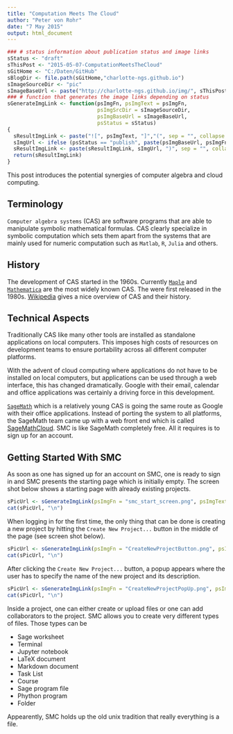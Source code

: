 ```yaml
---
title: "Computation Meets The Cloud"
author: "Peter von Rohr"
date: "7 May 2015"
output: html_document
---
```


```r
### # status information about publication status and image links
sStatus <- "draft"
sThisPost <- "2015-05-07-ComputationMeetsTheCloud"
sGitHome <- "C:/Daten/GitHub"
sBlogDir <- file.path(sGitHome,"charlotte-ngs.github.io")
sImageSourceDir <- "pic"
sImageBaseUrl <- paste("http://charlotte-ngs.github.io/img/", sThisPost, sep = "")
### # function that generates the image links depending on status
sGenerateImgLink <- function(psImgFn, psImgText = psImgFn, 
                             psImgSrcDir = sImageSourceDir,
                             psImgBaseUrl = sImageBaseUrl,
                             psStatus = sStatus)
{
  sResultImgLink <- paste("![", psImgText, "]","(", sep = "", collapse = "")
  sImgUrl <- ifelse (psStatus == "publish", paste(psImgBaseUrl, psImgFn, sep="/"), paste(psImgSrcDir, psImgFn, sep="/"))
  sResultImgLink <- paste(sResultImgLink, sImgUrl, ")", sep = "", collapse = "")
  return(sResultImgLink)
}
```

This post introduces the potential synergies of computer algebra and cloud computing.

## Terminology
`Computer algebra systems` (CAS) are software programs that are able to manipulate symbolic mathematical formulas. CAS clearly specialize in symbolic computation which sets them apart from the systems that are mainly used for numeric computation such as `Matlab`, `R`, `Julia` and others. 

## History
The development of CAS started in the 1960s. Currently [`Maple`](http://www.maplesoft.com) and [`Mathematica`](http://www.wolfram.com/mathematica/) are the most widely known CAS. The were first released in the 1980s. [Wikipedia](http://en.wikipedia.org/wiki/Computer_algebra_system) gives a nice overview of CAS and their history. 

## Technical Aspects
Traditionally CAS like many other tools are installed as standalone applications on local computers. This imposes high costs of resources on development teams to ensure portability across all different computer platforms.

With the advent of cloud computing where applications do not have to be installed on local computers, but applications can be used through a web interface, this has changed dramatically. Google with their email, calendar and office applications was certainly a driving force in this development. 

[`SageMath`](http://www.sagemath.org) which is a relatively young CAS is going the same route as Google with their office applications. Instead of porting the system to all platforms, the SageMath team came up with a web front end which is called [SageMathCloud](http://cloud.sagemath.com). SMC is like SageMath completely free. All it requires is to sign up for an account. 

## Getting Started With SMC
As soon as one has signed up for an account on SMC, one is ready to sign in and SMC presents the starting page which is initially empty. The screen shot below shows a starting page with already existing projects. 

```r
sPicUrl <- sGenerateImgLink(psImgFn = "smc_start_screen.png", psImgText = "SMC start screen")
cat(sPicUrl, "\n")
```

When logging in for the first time, the only thing that can be done is creating a new project by hitting the `Create New Project...` button in the middle of the page (see screen shot below). 

```r
sPicUrl <- sGenerateImgLink(psImgFn = "CreateNewProjectButton.png", psImgText = "Create New Project Button")
cat(sPicUrl, "\n")
```


After clicking the `Create New Project...` button, a popup appears where the user has to specify the name of the new project and its description.

```r
sPicUrl <- sGenerateImgLink(psImgFn = "CreateNewProjectPopUp.png", psImgText = "Create New Project Popup")
cat(sPicUrl, "\n")
```


Inside a project, one can either create or upload files or one can add collaborators to the project. SMC allows you to create very different types of files. Those types can be

* Sage worksheet
* Terminal
* Jupyter notebook
* LaTeX document
* Markdown document
* Task List
* Course
* Sage program file
* Phython program
* Folder

Appearently, SMC holds up the old unix tradition that really everything is a file.


